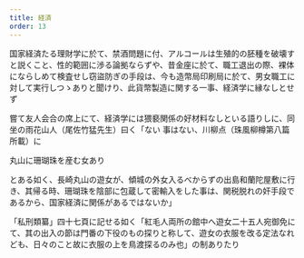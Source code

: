 ```yaml
---
title: 経済
order: 13
---
```


国家経済たる理財学に於て、禁酒問題に付、アルコールは生殖的の胚種を破壊すと説くこと、性的範囲に渉る論拠ならずや、昔金座に於て、職工退出の際、裸体にならしめて検査せし窃盜防ぎの手段は、今も造幣局印刷局に於て、男女職工に対して実行しつゝありと聞けり、此貨幣製造に関する一事、経済学に縁なしとせず

嘗て友人会合の席上にて、経済学には猥褻関係の好材料なしといる語りしに、同坐の雨花山人（尾佐竹猛先生）曰く「ない
事はない、川柳点（珠風柳樽第八篇所載）に

丸山に珊瑚珠を産む女あり

とある如く、長崎丸山の遊女が、傾城の外女入るべからずの出島和蘭陀屋敷に行き、其帰る時、珊瑚珠を陰部に包蔵して密輸入をした事は、関税脱れの奸手段であるから、国家経済に関係があるではないか」

「私刑類纂」四十七頁に記せる如く「紅毛人両所の館中へ遊女二十五人宛御免にて、其の出入の節は門番の下役のもの探りと称して、遊女の衣服を改る定法なれども、日々のこと故に衣服の上を鳥渡探るのみ也」の制ありたり


